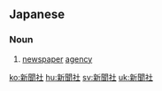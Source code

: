 ==Japanese==
{{ja-kanjitab|しん|ぶん|しゃ|yomi=on}}

===Noun===
{{ja-noun|しんぶんしゃ}}

# [[newspaper]] [[agency]]

[[ko:新聞社]]
[[hu:新聞社]]
[[sv:新聞社]]
[[uk:新聞社]]